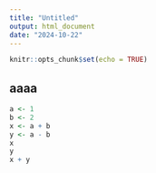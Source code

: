```yaml
---
title: "Untitled"
output: html_document
date: "2024-10-22"
---
```


```r
knitr::opts_chunk$set(echo = TRUE)
```

## aaaa

```r
a <- 1
b <- 2
x <- a + b
y <- a - b
x
y
x + y
```


